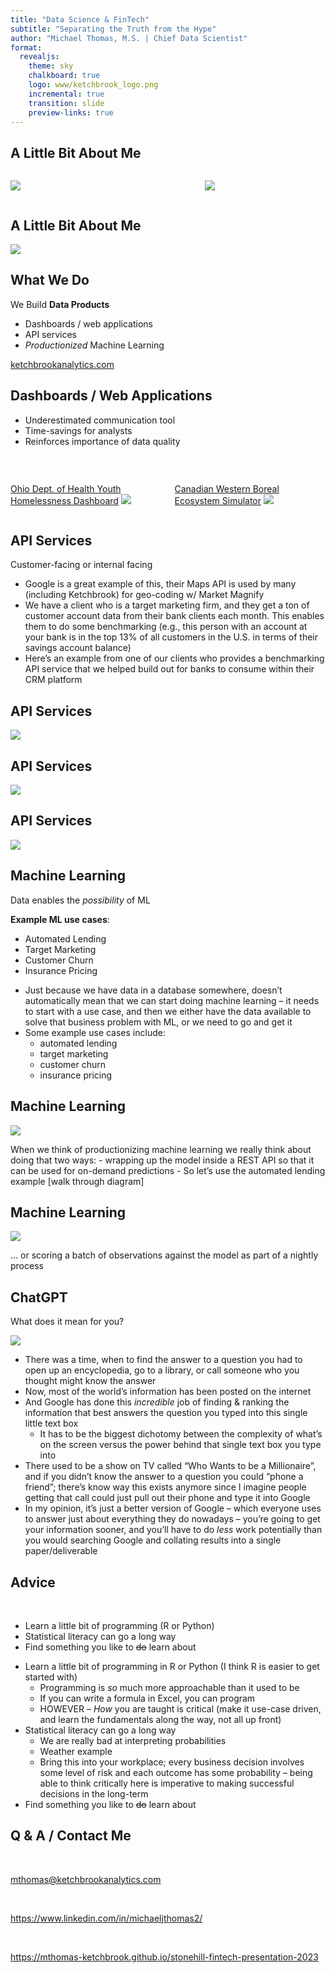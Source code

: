 ```yaml
---
title: "Data Science & FinTech"
subtitle: "Separating the Truth from the Hype"
author: "Michael Thomas, M.S. | Chief Data Scientist"
format:
  revealjs: 
    theme: sky
    chalkboard: true
    logo: www/ketchbrook_logo.png
    incremental: true
    transition: slide
    preview-links: true
---
```


## A Little Bit About Me {transition="none-out"}

:::: {.columns}

::: {.column width="60%"}
![](www/mr_stonehill.jpg)
:::

::: {.column width="40%"}
![](www/soccer.jpg)
:::

::::

## A Little Bit About Me {transition="none-in"}

![](www/timeline.png)

## What We Do

We Build **Data Products**

* Dashboards / web applications
* API services
* *Productionized* Machine Learning

[ketchbrookanalytics.com](https://www.ketchbrookanalytics.com)

## Dashboards / Web Applications {.smaller}

::: {.nonincremental}
- Underestimated communication tool
- Time-savings for analysts
- Reinforces importance of data quality
:::

<br>

:::: {.columns}

::: {.column width="50%"}
[Ohio Dept. of Health Youth Homelessness Dashboard](https://cohhio.org/youth-data)
![](www/cohhio_dashboard_screenshot.png)
:::

::: {.column width="50%"}
[Canadian Western Boreal Ecosystem Simulator](https://wbi.predictiveecology.org/apps/nwt/)
![](www/wbi_dashboard_screenshot.png)
:::

::::

## API Services {transition="slide-in none-out"}

Customer-facing or internal facing

::: {.notes}
- Google is a great example of this, their Maps API is used by many (including Ketchbrook) for geo-coding w/ Market Magnify
- We have a client who is a target marketing firm, and they get a ton of customer account data from their bank clients each month. This enables them to do some benchmarking (e.g., this person with an account at your bank is in the top 13% of all customers in the U.S. in terms of their savings account balance)
- Here's an example from one of our clients who provides a benchmarking API service that we helped build out for banks to consume within their CRM platform
:::

## API Services {transition="none"}

<img src="www/api_flow_1.png">

## API Services {transition="none"}

<img src="www/api_flow_2.png">

## API Services {transition="none"}

<img src="www/api_flow_3.png">

## Machine Learning {transition="none-out"}

Data enables the *possibility* of ML

**Example ML use cases**: 

- Automated Lending
- Target Marketing
- Customer Churn
- Insurance Pricing

::: {.notes}
- Just because we have data in a database somewhere, doesn't automatically mean that we can start doing machine learning -- it needs to start with a use case, and then we either have the data available to solve that business problem with ML, or we need to go and get it
- Some example use cases include:
  + automated lending
  + target marketing
  + customer churn
  + insurance pricing
:::

## Machine Learning {transition="none-in"}

<img src="www/model_as_api.png">

::: {.notes}
When we think of productionizing machine learning we really think about doing that two ways:
  - wrapping up the model inside a REST API so that it can be used for on-demand predictions
- So let's use the automated lending example [walk through diagram]
:::

## Machine Learning {transition="none-in"}

<img src="www/model_as_batch.png">

::: {.notes}
... or scoring a batch of observations against the model as part of a nightly process
:::

## ChatGPT

What does it mean for you?

![](www/chat_gpt.jpg)

::: {.notes}
- There was a time, when to find the answer to a question you had to open up an encyclopedia, go to a library, or call someone who you thought might know the answer
- Now, most of the world's information has been posted on the internet
- And Google has done this *incredible* job of finding & ranking the information that best answers the question you typed into this single little text box
  + It has to be the biggest dichotomy between the complexity of what's on the screen versus the power behind that single text box you type into 
- There used to be a show on TV called "Who Wants to be a Millionaire", and if you didn't know the answer to a question you could "phone a friend"; there's know way this exists anymore since I imagine people getting that call could just pull out their phone and type it into Google
- In my opinion, it's just a better version of Google -- which everyone uses to answer just about everything they do nowadays -- you're going to get your information sooner, and you'll have to do *less* work potentially than you would searching Google and collating results into a single paper/deliverable
:::

## Advice

<br>

- Learn a little bit of programming (R or Python)
- Statistical literacy can go a long way
- Find something you like to ~~do~~ learn about

::: {.notes}
- Learn a little bit of programming in R or Python (I think R is easier to get started with)
  - Programming is *so* much more approachable than it used to be
  - If you can write a formula in Excel, you can program
  - HOWEVER -- *How* you are taught is critical (make it use-case driven, and learn the fundamentals along the way, not all up front)
- Statistical literacy can go a long way
  - We are really bad at interpreting probabilities
  - Weather example
  - Bring this into your workplace; every business decision involves some level of risk and each outcome has some probability -- being able to think critically here is imperative to making successful decisions in the long-term
- Find something you like to ~~do~~ learn about
:::

## Q & A / Contact Me

<br>

[mthomas@ketchbrookanalytics.com](mailto:mthomas@ketchbrookanalytics.com)

<br>

[https://www.linkedin.com/in/michaeljthomas2/](https://www.linkedin.com/in/michaeljthomas2/)

<br>

[https://mthomas-ketchbrook.github.io/stonehill-fintech-presentation-2023](https://mthomas-ketchbrook.github.io/stonehill-fintech-presentation-2023)
